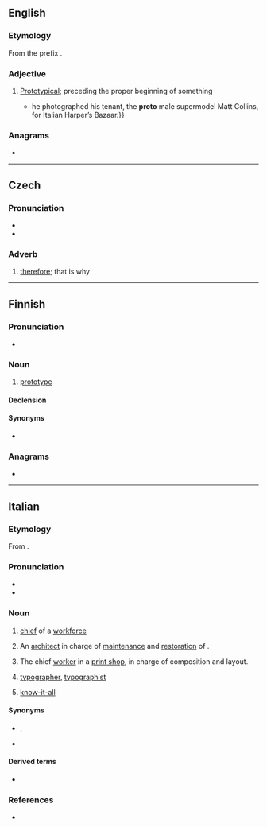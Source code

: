{{also|Proto|protó|proto-|pro to}}
==English==

===Etymology===
From the prefix {{m|en|proto-}}.

===Adjective===
{{en-adj|-}}

# [[prototype|Prototypical]]; preceding the proper beginning of something
#* {{quote-journal|en|2007|March 11|Horacio Silva|Muscle Man|New York Times|url=http://www.nytimes.com/2007/03/11/style/tmagazine/11tmuscle.html
|passage={{...|After studying economics at Bard College in New York, Ritts moved back to the West Coast; his break came in 1978 when}} he photographed his tenant, the '''proto''' male supermodel Matt Collins, for Italian Harper’s Bazaar.}}

===Anagrams===
* {{anagrams|en|a=ooprt|Porto|Troop|porto|porto-|proot|troop|tropo-}}

----

==Czech==

===Pronunciation===
* {{IPA|cs|/ˈproto/}}
* {{audio|cs|Cs-proto.ogg|audio}}

===Adverb===
{{head|cs|adverb}}

# [[therefore]]; that is why

----

==Finnish==

===Pronunciation===
* {{fi-IPA}}

===Noun===
{{fi-noun}}

# {{lb|fi|colloquial}} [[prototype]]

====Declension====
{{fi-decl-valo|prot|||o|a}}

====Synonyms====
* {{l|fi|prototyyppi}}

===Anagrams===
* {{anagrams|fi|a=ooprt|porot}}

----

==Italian==

===Etymology===
From {{der|it|grc|πρῶτος||first}}.

===Pronunciation===
* {{IPA|it|/ˈprɔ.to/|[ˈpr̺ɔːt̪o]}}
* {{hyphenation|it|prò|to}}

===Noun===
{{it-noun|m}}

# {{lb|it|archaic|_|or|_|regional}} [[chief]] of a [[workforce]]
# {{lb|it|architecture|regional|Venice}} An [[architect]] in charge of [[maintenance]] and [[restoration]] of {{w|St Mark's Basilica}}.
# The chief [[worker]] in a [[print shop]], in charge of composition and layout.
# {{lb|it|by extension}} [[typographer]], [[typographist]]
# {{lb|it|archaic}} [[know-it-all]]

====Synonyms====
* {{s|typographer}} {{l|it|stampatore}}, {{l|it|tipografo}}
* {{s|know-it-all}} {{l|it|saccente}}

====Derived terms====
* {{l|it|sproto}}

===References===
* {{R:DIO}}